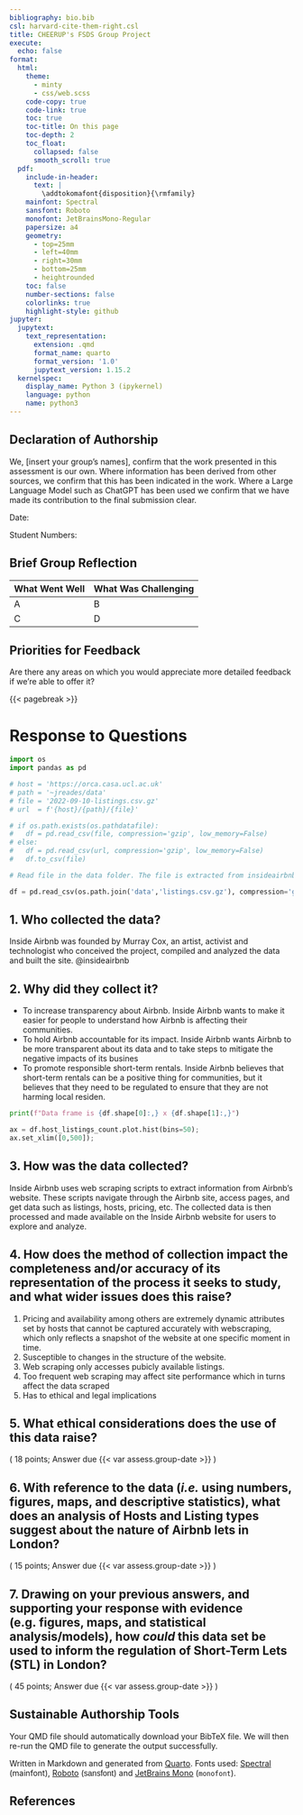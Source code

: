 ```yaml
---
bibliography: bio.bib
csl: harvard-cite-them-right.csl
title: CHEERUP's FSDS Group Project
execute:
  echo: false
format:
  html:
    theme:
      - minty
      - css/web.scss
    code-copy: true
    code-link: true
    toc: true
    toc-title: On this page
    toc-depth: 2
    toc_float:
      collapsed: false
      smooth_scroll: true
  pdf:
    include-in-header:
      text: |
        \addtokomafont{disposition}{\rmfamily}
    mainfont: Spectral
    sansfont: Roboto
    monofont: JetBrainsMono-Regular
    papersize: a4
    geometry:
      - top=25mm
      - left=40mm
      - right=30mm
      - bottom=25mm
      - heightrounded
    toc: false
    number-sections: false
    colorlinks: true
    highlight-style: github
jupyter:
  jupytext:
    text_representation:
      extension: .qmd
      format_name: quarto
      format_version: '1.0'
      jupytext_version: 1.15.2
  kernelspec:
    display_name: Python 3 (ipykernel)
    language: python
    name: python3
---
```


## Declaration of Authorship {.unnumbered .unlisted}

We, [insert your group's names], confirm that the work presented in this assessment is our own. Where information has been derived from other sources, we confirm that this has been indicated in the work. Where a Large Language Model such as ChatGPT has been used we confirm that we have made its contribution to the final submission clear.

Date:

Student Numbers: 

## Brief Group Reflection

| What Went Well | What Was Challenging |
| -------------- | -------------------- |
| A              | B                    |
| C              | D                    |

## Priorities for Feedback

Are there any areas on which you would appreciate more detailed feedback if we're able to offer it?

{{< pagebreak >}}

# Response to Questions

```python
import os
import pandas as pd
```

```python
# host = 'https://orca.casa.ucl.ac.uk'
# path = '~jreades/data'
# file = '2022-09-10-listings.csv.gz'
# url  = f'{host}/{path}/{file}'

# if os.path.exists(os.pathdatafile):
#   df = pd.read_csv(file, compression='gzip', low_memory=False)
# else: 
#   df = pd.read_csv(url, compression='gzip', low_memory=False)
#   df.to_csv(file)
```

```python
# Read file in the data folder. The file is extracted from insideairbnb.com on Nov 13, 2023

df = pd.read_csv(os.path.join('data','listings.csv.gz'), compression='gzip', low_memory=False)
```

## 1. Who collected the data?

Inside Airbnb was founded by Murray Cox, an artist, activist and technologist who conceived the project, compiled and analyzed the data and built the site. @insideairbnb
 

## 2. Why did they collect it?

- To increase transparency about Airbnb. Inside Airbnb wants to make it easier for people to understand how Airbnb is affecting their communities.
- To hold Airbnb accountable for its impact. Inside Airbnb wants Airbnb to be more transparent about its data and to take steps to mitigate the negative impacts of its busines
- 
To promote responsible short-term rentals. Inside Airbnb believes that short-term rentals can be a positive thing for communities, but it believes that they need to be regulated to ensure that they are not harming local residen.

```python
print(f"Data frame is {df.shape[0]:,} x {df.shape[1]:,}")
```

```python
ax = df.host_listings_count.plot.hist(bins=50);
ax.set_xlim([0,500]);
```

## 3. How was the data collected?  

Inside Airbnb uses web scraping scripts to extract information from Airbnb's website. These scripts navigate through the Airbnb site, access pages, and get data such as listings, hosts, pricing, etc. The collected data is then processed and made available on the Inside Airbnb website for users to explore and analyze.

## 4. How does the method of collection impact the completeness and/or accuracy of its representation of the process it seeks to study, and what wider issues does this raise?

1. Pricing and availability among others are extremely dynamic attributes set by hosts that cannot be captured accurately with webscraping, which only reflects a snapshot of the website at one specific moment in time.
2. Susceptible to changes in the structure of the website.
3. Web scraping only accesses pubicly available listings.
4. Too frequent web scraping may affect site performance which in turns affect the data scraped
5. Has to ethical and legal implications

## 5. What ethical considerations does the use of this data raise? 

::: {.duedate}

( 18 points; Answer due {{< var assess.group-date >}} )

:::

## 6. With reference to the data (*i.e.* using numbers, figures, maps, and descriptive statistics), what does an analysis of Hosts and Listing types suggest about the nature of Airbnb lets in London? 

::: {.duedate}

( 15 points; Answer due {{< var assess.group-date >}} )

:::

## 7. Drawing on your previous answers, and supporting your response with evidence (e.g. figures, maps, and statistical analysis/models), how *could* this data set be used to inform the regulation of Short-Term Lets (STL) in London? 

::: {.duedate}

( 45 points; Answer due {{< var assess.group-date >}} )

:::

## Sustainable Authorship Tools

Your QMD file should automatically download your BibTeX file. We will then re-run the QMD file to generate the output successfully.

Written in Markdown and generated from [Quarto](https://quarto.org/). Fonts used: [Spectral](https://fonts.google.com/specimen/Spectral) (mainfont), [Roboto](https://fonts.google.com/specimen/Roboto) (<span style="font-family:Sans-Serif;">sansfont</span>) and [JetBrains Mono](https://fonts.google.com/specimen/JetBrains%20Mono) (`monofont`). 

## References
